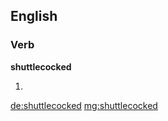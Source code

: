 ==English==

===Verb===
'''shuttlecocked'''

# {{en-past of|shuttlecock}}

[[de:shuttlecocked]]
[[mg:shuttlecocked]]
